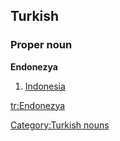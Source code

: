 ==Turkish==

===Proper noun===
'''Endonezya'''
# [[Indonesia]]

[[Category:Turkish nouns]]

[[tr:Endonezya]]